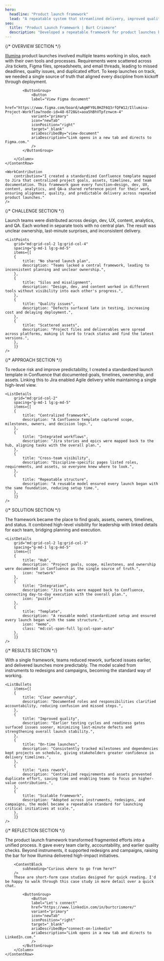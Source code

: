 ```yaml
---
hero:
  headline: "Product launch framework"
  lead: "A repeatable system that streamlined delivery, improved quality, and kept teams aligned across high-stakes launches."
seo:
  title: "Product Launch Framework | Burt Crismore"
  description: "Developed a repeatable framework for product launches by standardizing Confluence and Jira workflows. Created a single source of truth that improved alignment, reduced rework, and enabled on-time delivery across instruments, redesigns, and campaigns."
---
```


{/* OVERVIEW SECTION */}
<Section class="section-space section-row-gap" aria="overview-section">
	<ContentRow
		grid="lg:grid-col-6-6"
		spacing="content-row-gap"
	>
		<Column class="column-gap-fill">
			<ContentBlock
				aria="overview-section"
				heading="Project overview"
				headingTag="h2"
			/>
			<ProjectOverview
				data={[
				{
				heading: "Role",
				items: ["Operations", "Delivery", "Launch Planning", "Quality"]
				},
				{
				heading: "Skillset",
				items: ["Project Coordination", "Agile Delivery", "Workflow Design"]
				},
				{
				heading: "Tools",
				items: ["Jira", "Confluence", "Figma", "AEM"]
				},
				{
				heading: "Team",
				items: ["Designers", "Engineers", "Content", "QA", "Analytics"]
				}
				]}
			/>
		</Column>
		<Column class="last-p">
			<ContentBlock
				subheading="Unifying complex launches"
				tags={["Operations"]}
			/>
			<a href="http://www.illumina.com" target="_blank">Illumina</a> product launches involved multiple teams working in silos, each with their own tools and processes. Requirements were scattered across Jira tickets, Figma files, spreadsheets, and email threads, leading to missed deadlines, quality issues, and duplicated effort. To keep launches on track, we needed a single source of truth that aligned every discipline from kickoff through deployment.

			<ButtonGroup>
				<Button 
				label="View Figma document"
				href="https://www.figma.com/board/wAgWFY0L0HZF6Q3rfQFW12/Illumina-Project-Workflow?node-id=48-6728&t=aoa5hBhVTpfznwcm-4"
				variant="primary"
				icon="newTab"
				iconPosition="right"
				target="_blank"
				ariaDescribedBy="view-document"
				ariaDescription="Link opens in a new tab and directs to Figma.com."
				/>
			</ButtonGroup>
			
		</Column>
	</ContentRow>

	<WorkContribution
		contribution="I created a standardized Confluence template mapped to Jira that centralized project goals, assets, timelines, and team documentation. This framework gave every function—design, dev, UX, content, analytics, and QA—a shared reference point for their work, ensuring alignment, quality, and predictable delivery across repeated product launches."
	/>
</Section>


{/* CHALLENGE SECTION */}
<Section class="section-space section-row-gap" aria="challenge-section">
	<ContentRow
		grid="lg:grid-col-6-6"
		spacing="content-row-gap"
	>
		<Column class="column-gap-fill">
		<ContentBlock
			aria="challenge-section"
			heading="The challenge"
			headingTag="h2"
			lead="Fragmented tools and poor communication created risk and delayed launches."
		/>
		</Column>
		<Column class="last-p">
		<ContentBlock
			subheading="Lack of alignment and no single source of truth"
		/>
		Launch teams were distributed across design, dev, UX, content, analytics, and QA. Each worked in separate tools with no central plan. The result was unclear ownership, last-minute surprises, and inconsistent delivery.
		</Column>
	</ContentRow>

	<ListPoints
		grid="md:grid-col-2 lg:grid-col-4"
		spacing="g-md-1 lg:g-md-5"
		items={[
		{
			title: "No shared launch plan",
			description: "Teams lacked a central framework, leading to inconsistent planning and unclear ownership.",
		},
		{
			title: "Silos and misalignment",
			description: "Design, dev, and content worked in different tools without visibility into each other's progress.",
		},
		{
			title: "Quality issues",
			description: "Defects surfaced late in testing, increasing cost and delaying deployment.",
		},
		{
			title: "Scattered assets",
			description: "Project files and deliverables were spread across platforms, making it hard to track status and find the latest versions.",
		},
		]}
	/>
</Section>


{/* APPROACH SECTION */}
<Section class="section-space section-row-gap" aria="approach-section">
	<ContentRow
		grid="lg:grid-col-6-6"
		spacing="content-row-gap"
	>
		<Column class="column-gap-fill">
		<ContentBlock
			aria="approach-section"
			heading="The approach"
			headingTag="h2"
			lead="A structured framework integrated planning, execution, and quality."
		/>
		</Column>
		<Column class="last-p">
		<ContentBlock
			subheading="Designing a repeatable launch process"
		/>
		To reduce risk and improve predictability, I created a standardized launch template in Confluence that documented goals, timelines, ownership, and assets. Linking this to Jira enabled Agile delivery while maintaining a single high-level view.
		</Column>
	</ContentRow>

	<ListDetails
		grid="md:grid-col-2"
		spacing="g-md-1 lg:g-md-5"
		items={[
		{
			title: "Centralized framework",
			description: "A Confluence template captured scope, milestones, owners, and decision logs.",
		},
		{
			title: "Integrated workflows",
			description: "Jira stories and epics were mapped back to the hub, aligning tasks with the overall plan.",
		},
		{
			title: "Cross-team visibility",
			description: "Discipline-specific pages listed roles, requirements, and assets, so everyone knew where to look.",
		},
		{
			title: "Repeatable structure",
			description: "A reusable model ensured every launch began with the same foundation, reducing setup time.",
		},
		]}
	/>
</Section>


{/* SOLUTION SECTION */}
<Section class="section-space section-row-gap" aria="solution-section">
	<ContentRow
		grid="lg:grid-col-6-6"
		spacing="content-row-gap"
	>
		<Column class="column-gap-fill">
		<ContentBlock
			aria="solution-section"
			heading="The solution"
			headingTag="h2"
			lead="A launch framework that unified scattered efforts into a single system."
		/>
		</Column>
		<Column class="last-p">
		<ContentBlock
			subheading="One hub connected to every discipline"
		/>
		The framework became the place to find goals, assets, owners, timelines, and status. It combined high-level visibility for leadership with linked details for each team, bridging planning and execution.
		</Column>
	</ContentRow>

	<ListDetails
		grid="md:grid-col-2 lg:grid-col-3"
		spacing="g-md-1 lg:g-md-5"
		items={[
		{
			title: "Hub",
			description: "Project goals, scope, milestones, and ownership were documented in Confluence as the single source of truth.",
			icon: "network"
		},
		{
			title: "Integration",
			description: "Jira tasks were mapped back to Confluence, connecting day-to-day execution with the overall plan.",
			icon: "puzzle"
		},
		{
			title: "Template",
			description: "A reusable model standardized setup and ensured every launch began with the same structure.",
			icon: "memo",
			class: "md:col-span-full lg:col-span-auto"
		},
		]}
	/>
</Section>


{/* RESULTS SECTION */}
<Section class="section-space section-row-gap" aria="results-section">
	<ContentRow
		grid="lg:grid-col-6-6"
		spacing="content-row-gap"
	>
		<Column class="column-gap-fill">
		<ContentBlock
			aria="results-section"
			heading="The results"
			headingTag="h2"
			lead="Clearer ownership, better quality, and on-time delivery across major launches."
		/>
		</Column>
		<Column class="last-p">
		<ContentBlock
			subheading="Impact across instruments and web initiatives"
		/>
		With a single framework, teams reduced rework, surfaced issues earlier, and delivered launches more predictably. The model scaled from instruments to redesigns and campaigns, becoming the standard way of working.
		</Column>
	</ContentRow>

	<ListBullets
		items={[
		{
			title: "Clear ownership",
			description: "Documented roles and responsibilities clarified accountability, reducing confusion and missed steps.",
		},
		{
			title: "Improved quality",
			description: "Earlier testing cycles and readiness gates surfaced issues sooner, minimizing last-minute defects and strengthening overall launch stability.",
		},
		{
			title: "On-time launches",
			description: "Consistently tracked milestones and dependencies kept projects on schedule, giving stakeholders greater confidence in delivery timelines.",
		},
		{
			title: "Less rework",
			description: "Centralized requirements and assets prevented duplicate effort, saving time and enabling teams to focus on higher-value contributions.",
		},
		{
			title: "Scalable framework",
			description: "Adopted across instruments, redesigns, and campaigns, the model became a repeatable standard for launching critical initiatives at scale.",
		},
		]}
	/>
</Section>


{/* REFLECTION SECTION */}
<Section class="section-space section-row-gap" aria="reflection-section">
	<ContentRow
		grid="lg:grid-col-6-6"
		spacing="content-row-gap"
	>
		<Column class="column-gap-fill">
		<ContentBlock
			aria="reflection-section"
			heading="Reflection"
			headingTag="h2"
			lead="More than documentation, it reshaped how launches were delivered."
		/>
		</Column>
		<Column class="last-p">
		<ContentBlock
			subheading="A higher standard for planning and execution"
		/>
		The product launch framework transformed fragmented efforts into a unified process. It gave every team clarity, accountability, and earlier quality checks. Beyond instruments, it supported redesigns and campaigns, raising the bar for how Illumina delivered high-impact initiatives.

		<ContentBlock
			subheading="Curious where to go from here?"
		/>
		These are short-form case studies designed for quick reading. I'd be happy to walk through this case study in more detail over a quick chat.

			<ButtonGroup>
				<Button 
				label="Let's connect"
				href="https://www.linkedin.com/in/burtcrismore/"
				variant="primary"
				icon="newTab"
				iconPosition="right"
				target="_blank"
				ariaDescribedBy="connect-on-linkedin"
				ariaDescription="Link opens in a new tab and directs to LinkedIn.com."
				/>
			</ButtonGroup>
		</Column>
	</ContentRow>
</Section>